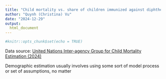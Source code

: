 ```yaml
---
title: "Child mortality vs. share of children immunized against diphtheria, pertussis, and tetanus, 2021"
author: "Quynh (Christina) Vu"
date: "2024-12-29"
output: 
  html_document
---
```


```r
#knitr::opts_chunk$set(echo = TRUE)
```

Data source: [United Nations Inter-agency Group for Child Mortality Estimation (2024)](https://ourworldindata.org/grapher/child-mortality-vs-share-of-children-immunized-against-diphtheria-pertussis-and-tetanus) 

Demographic estimation usually involves using some sort of model process or set of assumptions, no matter